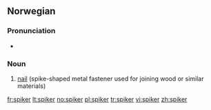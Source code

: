 ==Norwegian==

===Pronunciation===
* {{audio|No-spiker.ogg|Audio}}

===Noun===
{{infl|no|noun}}

# [[nail]] (spike-shaped metal fastener used for joining wood or similar materials)

{{tbot entry|Norwegian|nail|2007|November}}

[[fr:spiker]]
[[lt:spiker]]
[[no:spiker]]
[[pl:spiker]]
[[tr:spiker]]
[[vi:spiker]]
[[zh:spiker]]